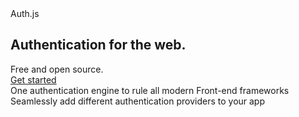 
<section className="w-full mx-auto max-w-7xl h-64 px-4">
  <div className="flex flex-col items-center gap-14 mt-20">
    <div className="w-full flex flex-col items-center gap-8 justify-center">
      <span className="font-black text-6xl lg:text-8xl ">Auth.js</span>
      <div className="text-center text-2xl lg:text-3xl font-bold flex flex-row items-baseline justify-center gap-8">
        <h1>Authentication for the web.</h1>
        <div>
          <span className="underline-highlight">Free and open source</span>.
        </div>
      </div>
    </div>
  </div>
  <div className="w-full flex flex-row justify-center pt-16">
    <a
      href="/overview"
      className="px-12 py-4 text-white rounded-lg font-bold text-xl button-primary"
    >
      Get started
    </a>
  </div>
  <div className="bg-animation -z-10 overflow-hidden gradient-bg">
    <div id="stars"></div>
    <div id="stars2"></div>
    <div id="stars3"></div>
    <div id="stars4"></div>
  </div>
</section>
<section className="bg-purple-50 pt-24 pb-24 flex flex-col items-center px-4 blur-shadow">
  <div className="text-xl lg:text-2xl font-bold max-w-md text-center mb-20 block">
    One authentication engine to rule all modern Front-end frameworks
  </div>
  <FrameworkExamples />
</section>
<section className="bg-slate-900 pt-24 pb-12 flex flex-col items-center justify-between px-4 blur-shadow">
  <div className="text-white text-2xl lg:text-4xl font-bold max-w-3xl text-center flex flex-row justify-start items-start gap-4">
    <div className="leading-normal text-slate-200">
      Seamlessly add different authentication providers to your app
    </div>
  </div>
</section>
